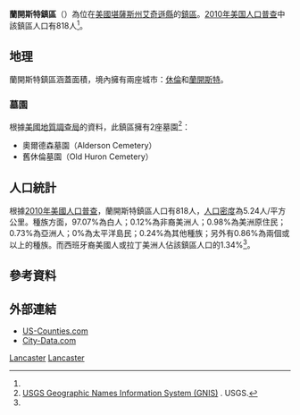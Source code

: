 {{noteTA
|G1=USState
}}
{{Infobox settlement
|official_name = 蘭開斯特鎮區
|native_name = Lancaster Township
|settlement_type = 鎮區
|image_map = Map highlighting Lancaster Township, Atchison County, Kansas.svg
|map_caption = 蘭開斯特鎮區在艾奇遜縣的位置
|coordinates_display = inline,title
|coordinates_region = US-KS
|subdivision_type = [[世界政區索引|國家]]
|subdivision_name = [[美国|美国]]
|subdivision_type1 = [[美國行政區劃|州]]
|subdivision_name1 = [[堪薩斯州|堪薩斯州]]
|subdivision_type2 = [[堪萨斯州行政区划|縣]]
|subdivision_name2 = [[艾奇遜縣_(堪薩斯州)|艾奇遜縣]]
|area_total_km2 = 156.2
|area_land_km2 = 155.7
|area_water_km2 = 0.4
|area_total_sq_mi = 
|area_land_sq_mi = 
|area_water_sq_mi = 
|area_water_percent = 0.28
|population_as_of = [[2010年美国人口普查|2010]]
|population_footnotes = <ref name=census>{{cite web|url=http://www.census.gov/geo/www/gazetteer/gazetteer2010.html|title=2010 Census Gazetteer Files|publisher=[[美国人口调查局|美国人口调查局]]|accessdate=2016-02-19|archive-url=https://web.archive.org/web/20121021075704/http://www.census.gov/geo/www/gazetteer/gazetteer2010.html|archive-date=2012-10-21|dead-url=yes}}</ref>
|population_total = 818
|population_density_km2 = auto
|elevation_footnotes = 
|elevation_m = 321
|elevation_ft = 1053
|latd = 39
|latm = 36
|lats = 03
|latNS = N
|longd = 95
|longm = 18
|longs = 43
|longEW = W
|blank_name = [[地名信息系统|GNIS]] feature ID
|blank_info = [http://geonames.usgs.gov/pls/gnispublic/f?p=gnispq:3:::NO::P3_FID:0473252 0473252]
|website = 
|footnotes = 
}}

'''蘭開斯特鎮區'''（{{lang-en|'''Lancaster Township'''}}）為位在[[美國|美國]][[堪薩斯州|堪薩斯州]][[艾奇遜縣_(堪薩斯州)|艾奇遜縣]]的[[行政鎮區|鎮區]]。[[2010年美国人口普查|2010年美国人口普查]]中該鎮區人口有818人<ref name=census/>。

==地理==
蘭開斯特鎮區涵蓋面積{{convert|156.2|km2|sqmi}}，境內擁有兩座城市：[[休倫_(堪薩斯州)|休倫]]和[[蘭開斯特_(堪薩斯州)|蘭開斯特]]。

===墓園===
根據[[美國地質調查局|美國地質調查局]]的資料，此鎮區擁有2座墓園<ref>[http://geonames.usgs.gov/domestic/index.html USGS Geographic Names Information System (GNIS)] {{Wayback|url=http://geonames.usgs.gov/domestic/index.html |date=20190428150204 }}. USGS.</ref>：
*奧爾德森墓園（Alderson Cemetery）
*舊休倫墓園（Old Huron Cemetery）

==人口統計==
根據[[2010年美國人口普查|2010年美國人口普查]]，蘭開斯特鎮區人口有818人，[[人口密度|人口密度]]為5.24人/平方公里。種族方面，97.07%為白人；0.12%為非裔美洲人；0.98%為美洲原住民；0.73%為亞洲人；0%為太平洋島民；0.24%為其他種族；另外有0.86%為兩個或以上的種族。而西班牙裔美國人或拉丁美洲人佔該鎮區人口的1.34%<ref name=census/>。

==參考資料==
{{reflist}}

==外部連結==
* [https://web.archive.org/web/20080723112151/http://www.us-counties.com/localgov/kansas.html US-Counties.com]
* [http://www.city-data.com/township/Lancaster-Atchison-KS.html City-Data.com] {{Wayback|url=http://www.city-data.com/township/Lancaster-Atchison-KS.html |date=20190719131557 }}

{{艾奇遜縣 (堪薩斯州)}}

[[Category:艾奇遜縣鎮區_(堪薩斯州)|Lancaster]]
[[Category:堪薩斯州鎮區|Lancaster]]